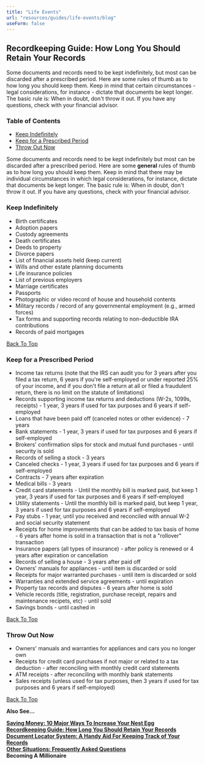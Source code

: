 ```yaml
---
title: "Life Events"
url: "resources/guides/life-events/blog"
useForm: false
---
```

  
Recordkeeping Guide: How Long You Should Retain Your Records
-------------------------------------------------------------

Some documents and records need to be kept indefinitely, but most can be discarded after a prescribed period. Here are some rules of thumb as to how long you should keep them. Keep in mind that certain circumstances - legal considerations, for instance - dictate that documents be kept longer. The basic rule is: When in doubt, don't throw it out. If you have any questions, check with your financial advisor.

### Table of Contents

*   [Keep Indefinitely](#1)
*   [Keep for a Prescribed Period](#2)
*   [Throw Out Now](#3)

Some documents and records need to be kept indefinitely but most can be discarded after a prescribed period. Here are some **general** rules of thumb as to how long you should keep them. Keep in mind that there may be individual circumstances in which legal considerations, for instance, dictate that documents be kept longer. The basic rule is: When in doubt, don't throw it out. If you have any questions, check with your financial advisor.

### Keep Indefinitely

*   Birth certificates
*   Adoption papers
*   Custody agreements
*   Death certificates
*   Deeds to property
*   Divorce papers
*   List of financial assets held (keep current)
*   Wills and other estate planning documents
*   Life insurance policies
*   List of previous employers
*   Marriage certificates
*   Passports
*   Photographic or video record of house and household contents
*   Military records / record of any governmental employment (e.g., armed forces)
*   Tax forms and supporting records relating to non-deductible IRA contributions
*   Records of paid mortgages

[Back To Top](#top)

### Keep for a Prescribed Period

*   Income tax returns (note that the IRS can audit you for 3 years after you filed a tax return, 6 years if you're self-employed or under reported 25% of your income, and if you don't file a return at all or filed a fraudulent return, there is no limit on the statute of limitations)
*   Records supporting income tax returns and deductions (W-2s, 1099s, receipts) - 1 year, 3 years if used for tax purposes and 6 years if self-employed
*   Loans that have been paid off (canceled notes or other evidence) - 7 years
*   Bank statements - 1 year, 3 years if used for tax purposes and 6 years if self-employed
*   Brokers' confirmation slips for stock and mutual fund purchases - until security is sold
*   Records of selling a stock - 3 years
*   Canceled checks - 1 year, 3 years if used for tax purposes and 6 years if self-employed
*   Contracts - 7 years after expiration
*   Medical bills - 3 years
*   Credit card statements - Until the monthly bill is marked paid, but keep 1 year, 3 years if used for tax purposes and 6 years if self-employed
*   Utility statements - Until the monthly bill is marked paid, but keep 1 year, 3 years if used for tax purposes and 6 years if self-employed
*   Pay stubs - 1 year, until you received and reconciled with annual W-2 and social security statement
*   Receipts for home improvements that can be added to tax basis of home - 6 years after home is sold in a transaction that is not a "rollover" transaction
*   Insurance papers (all types of insurance) - after policy is renewed or 4 years after expiration or cancellation
*   Records of selling a house - 3 years after paid off
*   Owners' manuals for appliances - until item is discarded or sold
*   Receipts for major warranted purchases - until item is discarded or sold
*   Warranties and extended service agreements - until expiration
*   Property tax records and disputes - 6 years after home is sold
*   Vehicle records (title, registration, purchase receipt, repairs and maintenance recipets, etc) - until sold
*   Savings bonds - until cashed in

[Back To Top](#top)

### Throw Out Now

*   Owners' manuals and warranties for appliances and cars you no longer own
*   Receipts for credit card purchases if not major or related to a tax deduction - after reconciling with monthly credit card statements
*   ATM receipts - after reconciling with monthly bank statements
*   Sales receipts (unless used for tax purposes, then 3 years if used for tax purposes and 6 years if self-employed)

[Back To Top](#top)

**Also See...**
  
[**Saving Money: 10 Major Ways To Increase Your Nest Egg**](/resources/guides/life-events/saving-money-fg)  
[**Recordkeeping Guide: How Long You Should Retain Your Records**](/resources/guides/life-events/recording-guide-fg)  
[**Document Locator System: A Handy Aid For Keeping Track of Your Records**](/resources/guides/life-events/documnent-locator-system-fg)  
[**Other Situations: Frequently Asked Questions**](/resources/guides/frequently-asked-questions/other-situations-faq)  
**Becoming A Millionaire**
